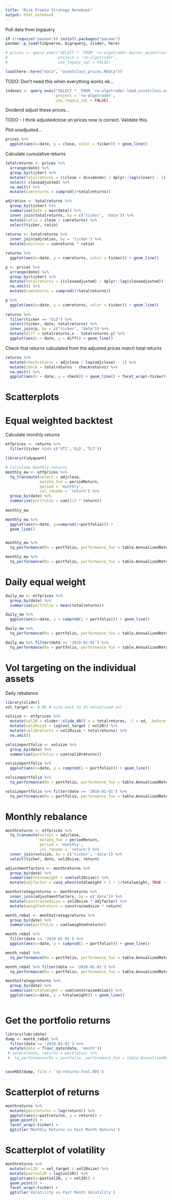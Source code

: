 ```yaml
---
title: "Risk Premia Strategy Notebook"
output: html_notebook
---
```


Pull data from bigquery

```r
if (!require("pacman")) install.packages("pacman")
pacman::p_load(tidyverse, bigrquery, slider, here)

# prices <- query_exec("SELECT *  FROM `rw-algotrader.master_assetclass.assetclass_price`;", 
#                      project = 'rw-algotrader', 
#                      use_legacy_sql = FALSE)

load(here::here("data", "assetclass_prices.RData"))
```

TODO: Don't need this when everything works ok... 

```r
indexes <- query_exec("SELECT *  FROM `rw-algotrader.load_assetclass.assetclass_indexes`;", 
                      project = 'rw-algotrader', 
                      use_legacy_sql = FALSE)
```

Dividend adjust these prices... 

TODO - I think adjustedclose on prices now is correct. Validate this.


Plot unadjusted...

```r
prices %>% 
  ggplot(aes(x=date, y = close, color = ticker)) + geom_line()
```

Calculate cumulative returns

```r
totalreturns <- prices %>%
  arrange(date) %>%
  group_by(ticker) %>%
  mutate(totalreturns = ((close + dividends) / dplyr::lag(close)) - 1) %>%
  select(-closeadjusted) %>%
  na.omit() %>%
  mutate(cumreturns = cumprod(1+totalreturns))

adjratios <- totalreturns %>%
  group_by(ticker) %>%
  summarise(date = max(date)) %>%
  inner_join(totalreturns, by = c('ticker', 'date')) %>%
  mutate(ratio = close / cumreturns) %>%
  select(ticker, ratio)
  
returns <- totalreturns %>%
  inner_join(adjratios, by = 'ticker') %>%
  mutate(adjclose = cumreturns * ratio)
```

```r
returns %>%
  ggplot(aes(x=date, y = cumreturns, color = ticker)) + geom_line()
```

```r
p <- prices %>% 
  arrange(date) %>%
  group_by(ticker) %>%
  mutate(totalreturns = ((closeadjusted) / dplyr::lag(closeadjusted)) - 1) %>%
  na.omit() %>%
  mutate(cumreturns = cumprod(1+totalreturns)) 

p %>% 
  ggplot(aes(x=date, y = cumreturns, color = ticker)) + geom_line()
  
returns %>% 
  filter(ticker == "GLD") %>% 
  select(ticker, date, totalreturns) %>% 
  inner_join(p, by = c("ticker", "date")) %>% 
  mutate(diff = totalreturns.x - totalreturns.y) %>% 
  ggplot(aes(x = date, y = diff)) + geom_line()
```


Check that returns calculated from the adjusted prices match total returns

```r
returns %>%
  mutate(checkreturns = adjclose / lag(adjclose) - 1) %>%
  mutate(check = totalreturns - checkreturns) %>%
  na.omit() %>% 
  ggplot(aes(x = date, y = check)) + geom_line() + facet_wrap(~ticker)
```

# Scatterplots




# Equal weighted backtest 

Calculate monthly returns

```r
etfprices <- returns %>% 
  filter(ticker %in% c('VTI','GLD','TLT')) 
```

```r
library(tidyquant)

# Calculate monthly returns
monthly_ew <- etfprices %>%
  tq_transmute(select = adjclose,
               mutate_fun = periodReturn,
               period = 'monthly',
               col_rename = 'return') %>%
  group_by(date) %>%
  summarise(portfolio = sum(1/3 * return))
  
monthly_ew

monthly_ew %>%
  ggplot(aes(x=date, y=cumprod(1+portfolio))) +
  geom_line()


monthly_ew %>%
  tq_performance(Ra = portfolio, performance_fun = table.AnnualizedReturns)

monthly_ew %>%
  tq_performance(Ra = portfolio, performance_fun = table.AnnualizedReturns)
```

# Daily equal weight

```r
daily_ew <- etfprices %>%
  group_by(date) %>%
  summarise(portfolio = mean(totalreturns))

daily_ew %>%
  ggplot(aes(x=date, y = cumprod(1 + portfolio))) + geom_line()

daily_ew %>%
  tq_performance(Ra = portfolio, performance_fun = table.AnnualizedReturns)

daily_ew %>% filter(date >= '2010-01-01') %>%
  tq_performance(Ra = portfolio, performance_fun = table.AnnualizedReturns)
```


# Vol targeting on the individual assets

Daily rebalance

```r
library(slider)
vol_target <- 0.05 # size each to 5% annualised vol

volsize <- etfprices %>%
  mutate(vol20 = slider::slide_dbl(.x = totalreturns, .f = sd, .before = 60, .complete = TRUE) * sqrt(252)) %>%
  mutate(vol20size = lag(vol_target / vol20)) %>%
  mutate(vol20returns = vol20size * totalreturns) %>%
  na.omit()

volsizeportfolio <- volsize %>%
  group_by(date) %>%
  summarise(portfolio = sum(vol20returns))

volsizeportfolio %>%
  ggplot(aes(x=date, y = cumprod(1 + portfolio))) + geom_line()

volsizeportfolio %>%
  tq_performance(Ra = portfolio, performance_fun = table.AnnualizedReturns)

volsizeportfolio %>% filter(date >= '2010-01-01') %>%
  tq_performance(Ra = portfolio, performance_fun = table.AnnualizedReturns)
```

# Monthly rebalance

```r
monthreturns <- etfprices %>%
  tq_transmute(select = adjclose,
               mutate_fun = periodReturn,
               period = 'monthly',
               col_rename = 'return') %>%
  inner_join(volsize, by = c('ticker', 'date')) %>%
  select(ticker, date, vol20size, return)

adjustmentfactors <- monthreturns %>%
  group_by(date) %>%
  summarise(totalweight = sum(vol20size)) %>%
  mutate(adjfactor = case_when(totalweight > 1 ~ 1/totalweight, TRUE ~ 1))

monthstrategyreturns <- monthreturns %>%
  inner_join(adjustmentfactors, by = c('date')) %>%
  mutate(constrainedsize = vol20size * adjfactor) %>%
  mutate(weightedreturn = constrainedsize * return)

month_rebal <- monthstrategyreturns %>%
  group_by(date) %>%
  summarise(portfolio = sum(weightedreturn))

month_rebal %>%
  filter(date >= '2010-01-01') %>%
  ggplot(aes(x=date, y = cumprod(1 + portfolio))) + geom_line()

month_rebal %>%
  tq_performance(Ra = portfolio, performance_fun = table.AnnualizedReturns)

month_rebal %>% filter(date >= '2010-01-01') %>%
  tq_performance(Ra = portfolio, performance_fun = table.AnnualizedReturns)

monthstrategyreturns %>%
  group_by(date) %>%
  summarise(totalweight = sum(constrainedsize)) %>%
  ggplot(aes(x=date, y = totalweight)) + geom_line()
  
```

# Get the portfolio returns

```r
library(lubridate)
dump <- month_rebal %>%
  filter(date >= '2010-01-01') %>%
  mutate(date = floor_date(date, 'month')) 
 # select(date, returns = portfolio) %>%
 #  tq_performance(Ra = portfolio, performance_fun = table.AnnualizedReturns)


saveRDS(dump, file = 'rp-returns-7vol.RDS')
```

# Scatterplot of returns 

```r
monthreturns %>%
  mutate(pastreturns = lag(return)) %>%
  ggplot(aes(x=pastreturns, y = return)) +
  geom_point() + 
  facet_wrap(~ticker) + 
  ggtitle('Monthly Returns vs Past Month Returns')
```

# Scatterplot of volatility

```r
monthreturns %>%
  mutate(vol20  = vol_target / vol20size) %>%
  mutate(pastvol20 = lag(vol20)) %>%
  ggplot(aes(x=pastvol20, y = vol20)) +
  geom_point() + 
  facet_wrap(~ticker) + 
  ggtitle('Volatility vs Past Month Volatility')

```


